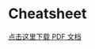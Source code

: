 # Cheatsheet {#sec-cheatsheet}

::: {.callout-note}
[点击这里下载 PDF 文档](https://github.com/ggvisPro/visbook/blob/main/files/cheatsheet.pdf)
:::
